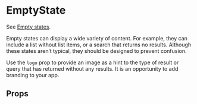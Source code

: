 
<Meta title="Components/EmptyState" component={EmptyState} />

# EmptyState

See [Empty states](https://material.io/design/communication/empty-states.html#content).

Empty states can display a wide variety of content. For example, they can include a list without list items, or a search that returns no results. Although these states aren’t typical, they should be designed to prevent confusion.

Use the `logo` prop to provide an image as a hint to the type of result or query that has returned without any results. It is an opportunity to add branding to your app.

<Canvas>
  <Story name="default">
    <EmptyState logo="https://camo.githubusercontent.com/780baf6891db366629c84e127a7a8717baaac868/68747470733a2f2f636f6d6d69747465642e736f6674776172652f4c6f676f2e737667" />
  </Story>
</Canvas>

## Props

<ArgsTable of={EmptyState} />
